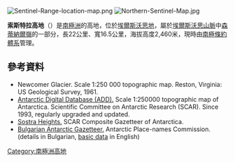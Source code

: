 [[Image:Sentinel-Range-location-map.png|thumb]]
[[Image:Northern-Sentinel-Map.jpg|thumb]]

'''索斯特拉高地'''（{{lang-en|Sostra Heights}}）是[[南極洲|南極洲]]的高地，位於[[埃爾斯沃思地|埃爾斯沃思地]]，屬於[[埃爾斯沃思山脈|埃爾斯沃思山脈]]中[[森蒂納爾嶺|森蒂納爾嶺]]的一部分，長22公里、寬16.5公里，海拔高度2,460米，現時由[[南極條約體系|南極條約體系]]管理。

{{coord|77|53|00|S|85|28|00|W|display=title}}

==參考資料==
* Newcomer Glacier.  Scale 1:250 000 topographic map.  Reston, Virginia: US Geological Survey, 1961.
* [http://www.add.scar.org Antarctic Digital Database (ADD).] {{Wayback|url=http://www.add.scar.org/ |date=20170305000653 }} Scale 1:250000 topographic map of Antarctica. Scientific Committee on Antarctic Research (SCAR). Since 1993, regularly upgraded and updated.
* [http://data.aad.gov.au/aadc/gaz/scar/display_name.cfm?gaz_id=137814 Sostra Heights.] {{Wayback|url=http://data.aad.gov.au/aadc/gaz/scar/display_name.cfm?gaz_id=137814 |date=20140203105913 }} SCAR Composite Gazetteer of Antarctica.
* [http://apcbg.org/gazet-bg.doc Bulgarian Antarctic Gazetteer.] {{Wayback|url=http://apcbg.org/gazet-bg.doc |date=20131012104624 }} Antarctic Place-names Commission. (details in Bulgarian, [http://apcbg.org/gazet.htm basic data] {{Wayback|url=http://apcbg.org/gazet.htm |date=20160304071225 }} in English)

{{DEFAULTSORT:Sostra Heights}}
[[Category:南極洲高地|Category:南極洲高地]]


{{EllsworthLand-geo-stub}}